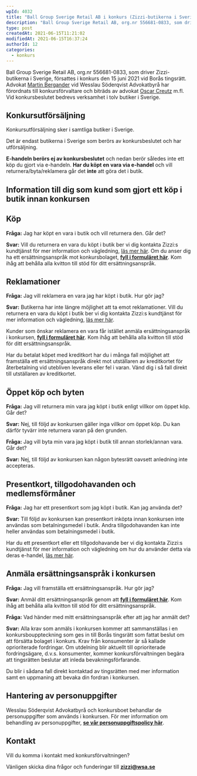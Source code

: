 ```yaml
---
wpId: 4032
title: "Ball Group Sverige Retail AB i konkurs (Zizzi-butikerna i Sverige)"
description: "Ball Group Sverige Retail AB, org.nr 556681-0833, som driver Zizzi-butikerna i Sverige, försattes i konkurs den 15 juni 2021 vid Borås tingsrätt. Advokat Martin Bergander vid Wesslau Söderqvist Advokatbyrå har&hellip;"
type: post
createdAt: 2021-06-15T11:21:02
modifiedAt: 2021-06-15T16:37:24
authorId: 12
categories:
  - konkurs
---
```


Ball Group Sverige Retail AB, org.nr 556681-0833, som driver Zizzi-butikerna i Sverige, försattes i konkurs den 15 juni 2021 vid Borås tingsrätt. Advokat [Martin Bergander](/medarbetare/martin-bergander/) vid Wesslau Söderqvist Advokatbyrå har förordnats till konkursförvaltare och biträds av advokat [Oscar Creutz](/medarbetare/oscar-creutz/) m.fl. Vid konkursbeslutet bedrevs verksamhet i tolv butiker i Sverige.

## **Konkursutförsäljning**

Konkursutförsäljning sker i samtliga butiker i Sverige.

Det är endast butikerna i Sverige som berörs av konkursbeslutet och har utförsäljning.

**E-handeln berörs ej av konkursbeslutet** och nedan berör således inte ett köp du gjort via e-handeln. **Har du köpt en vara via e-handel** och vill returnera/byta/reklamera går det **inte** att göra det i butik.

## **Information till dig som kund som gjort ett köp i butik innan konkursen**

## Köp

**Fråga:** Jag har köpt en vara i butik och vill returnera den. Går det?

**Svar:** Vill du returnera en vara du köpt i butik ber vi dig kontakta Zizzi:s kundtjänst för mer information och vägledning, [läs mer här](https://www.zizzi.se/kundservice). Om du anser dig ha ett ersättningsanspråk mot konkursbolaget, [**fyll i formuläret här**](https://ui.ungppd.com/Surveys/0b9485f3-dd17-4792-886d-4c5a1a7b94af). Kom ihåg att behålla alla kvitton till stöd för ditt ersättningsanspråk.

## Reklamationer

**Fråga:** Jag vill reklamera en vara jag har köpt i butik. Hur gör jag?

**Svar:** Butikerna har inte längre möjlighet att ta emot reklamationer. Vill du returnera en vara du köpt i butik ber vi dig kontakta Zizzi:s kundtjänst för mer information och vägledning, [läs mer här](https://www.zizzi.se/kundservice).

Kunder som önskar reklamera en vara får istället anmäla ersättningsanspråk i konkursen, [**fyll i formuläret här**](https://ui.ungppd.com/Surveys/0b9485f3-dd17-4792-886d-4c5a1a7b94af). Kom ihåg att behålla alla kvitton till stöd för ditt ersättningsanspråk.

Har du betalat köpet med kreditkort har du i många fall möjlighet att framställa ett ersättningsanspråk direkt mot utställaren av kreditkortet för återbetalning vid utebliven leverans eller fel i varan. Vänd dig i så fall direkt till utställaren av kreditkortet.

## Öppet köp och byten

**Fråga:** Jag vill returnera min vara jag köpt i butik enligt villkor om öppet köp. Går det?

**Svar:** Nej, till följd av konkursen gäller inga villkor om öppet köp. Du kan därför tyvärr inte returnera varan på den grunden.

**Fråga:** Jag vill byta min vara jag köpt i butik till annan storlek/annan vara. Går det?

**Svar:** Nej, till följd av konkursen kan någon bytesrätt oavsett anledning inte accepteras.

## Presentkort, tillgodohavanden och medlemsförmåner

**Fråga:** Jag har ett presentkort som jag köpt i butik. Kan jag använda det?

**Svar:** Till följd av konkursen kan presentkort inköpta innan konkursen inte användas som betalningsmedel i butik. Andra tillgodohavanden kan inte heller användas som betalningsmedel i butik.

Har du ett presentkort eller ett tillgodohavande ber vi dig kontakta Zizzi:s kundtjänst för mer information och vägledning om hur du använder detta via deras e-handel, [läs mer här](https://www.zizzi.se/kundservice).

## **Anmäla ersättningsanspråk i konkursen**

**Fråga:** Jag vill framställa ett ersättningsanspråk. Hur gör jag?

**Svar:** Anmäl ditt ersättningsanspråk genom att [**fyll i formuläret här**](https://ui.ungppd.com/Surveys/0b9485f3-dd17-4792-886d-4c5a1a7b94af). Kom ihåg att behålla alla kvitton till stöd för ditt ersättningsanspråk.

**Fråga:** Vad händer med mitt ersättningsanspråk efter att jag har anmält det?

**Svar:** Alla krav som anmäls i konkursen kommer att sammanställas i en konkursbouppteckning som ges in till Borås tingsrätt som fattat beslut om att försätta bolaget i konkurs. Krav från konsumenter är så kallade oprioriterade fordringar. Om utdelning blir aktuellt till oprioriterade fordringsägare, d.v.s. konsumenter, kommer konkursförvaltningen begära att tingsrätten beslutar att inleda bevakningsförfarande.

Du blir i sådana fall direkt kontaktad av tingsrätten med mer information samt en uppmaning att bevaka din fordran i konkursen.

## **Hantering av personuppgifter**

Wesslau Söderqvist Advokatbyrå och konkursboet behandlar de personuppgifter som används i konkursen. För mer information om behandling av personuppgifter, [**se vår personuppgiftspolicy här**](/policyer/information-om-personuppgiftsbehandling-ang-wesslau-soderqvist-advokatbyras-behandling-av-dina-personuppgifter/).

## **Kontakt**

Vill du komma i kontakt med konkursförvaltningen?

Vänligen skicka dina frågor och funderingar till **[zizzi@wsa.se](mailto:zizzi@wsa.se)**